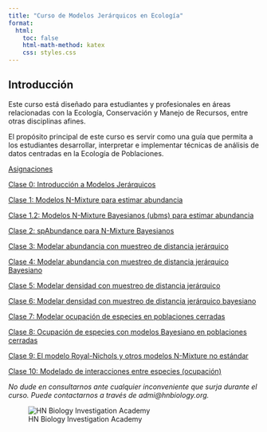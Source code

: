 ---
title: "Curso de Modelos Jerárquicos en Ecología"
format:
  html:
    toc: false
    html-math-method: katex
    css: styles.css
---

## Introducción

Este curso está diseñado para estudiantes y profesionales en áreas relacionadas con la Ecología, Conservación y Manejo de Recursos, entre otras disciplinas afines.

El propósito principal de este curso es servir como una guía que permita a los estudiantes desarrollar, interpretar e implementar técnicas de análisis de datos centradas en la Ecología de Poblaciones.

[Asignaciones](Asiganciones.html)

[Clase 0: Introducción a Modelos Jerárquicos](Clase1.html)

[Clase 1: Modelos N-Mixture para estimar abundancia](Clase2.html)

[Clase 1.2: Modelos N-Mixture Bayesianos (ubms) para estimar abundancia](ubms_nMixture.html)

[Clase 2: spAbundance para N-Mixture Bayesianos](spAbundance.html)

[Clase 3: Modelar abundancia con muestreo de distancia jerárquico](Clase3.html)

[Clase 4: Modelar abundancia con muestreo de distancia jerárquico Bayesiano](ubms.html)

[Clase 5: Modelar densidad con muestreo de distancia jerárquico](Clase4.html)

[Clase 6: Modelar densidad con muestreo de distancia jerárquico bayesiano](ubms2.qmd)

[Clase 7: Modelar ocupación de especies en poblaciones cerradas](Clase5.html)

[Clase 8: Ocupación de especies con modelos Bayesiano en poblaciones cerradas](spOcupancy.html)

[Clase 9: El modelo Royal-Nichols y otros modelos N-Mixture no estándar](Clase6.html)

[Clase 10: Modelado de interacciones entre especies (ocupación)](Clase7.html)


*No dude en consultarnos ante cualquier inconveniente que surja durante el curso. Puede contactarnos a través de admi@hnbiology.org.*


![HN Biology Investigation Academy](HN Cursos publicidad/HN Biology Inv large.jpg)



